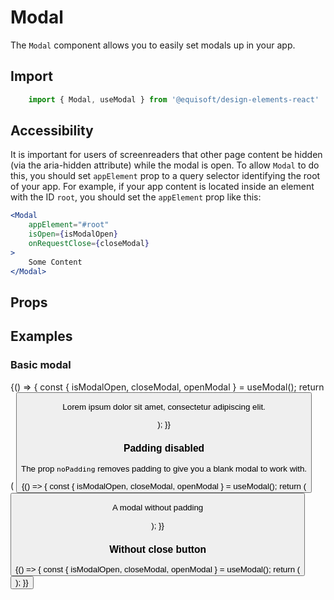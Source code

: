 
<Meta title="Modal / Modal" component={Modal} />

# Modal

The `Modal` component allows you to easily set modals up in your app.

## Import

```js
    import { Modal, useModal } from '@equisoft/design-elements-react'
```

## Accessibility

It is important for users of screenreaders that other page content be hidden (via the aria-hidden attribute) while the modal is open. To allow `Modal` to do this, you should set `appElement` prop to a query selector identifying the root of your app. For example, if your app content is located inside an element with the ID `root`, you should set the `appElement` prop like this:

```jsx
<Modal
    appElement="#root"
    isOpen={isModalOpen}
    onRequestClose={closeModal}
>
    Some Content
</Modal>
```

## Props

<Props of={Modal} />

## Examples

### Basic modal

<Preview>
  <Story name="Normal">
        {() => {
            const { isModalOpen, closeModal, openModal } = useModal();
            return (
                <Fragment>
                    <Button label="Open Modal" buttonType="primary" onClick={openModal}/>
                    <Modal
                        appElement="#root"
                        ariaDescribedby="story-description"
                        isOpen={isModalOpen}
                        onRequestClose={closeModal}
                    >
                        <p id="story-description">Lorem ipsum dolor sit amet, consectetur adipiscing elit.</p>
                    </Modal>
                </Fragment>
            );
        }}
  </Story>
</Preview>

### Padding disabled

The prop `noPadding` removes padding to give you a blank modal to work with.

<Preview>
  <Story name="Padding disabled">
        {() => {
            const { isModalOpen, closeModal, openModal } = useModal();
            return (
                <Fragment>
                    <Button label="Open Modal" buttonType="primary" onClick={openModal}/>
                    <Modal
                        appElement="#root"
                        noPadding
                        ariaDescribedby="story-description"
                        isOpen={isModalOpen}
                        onRequestClose={closeModal}
                    >
                        <p id="story-description">A modal without padding</p>
                    </Modal>
                </Fragment>
            );
        }}
  </Story>
</Preview>

### Without close button

<Preview>
  <Story name="Without close button">
        {() => {
            const { isModalOpen, closeModal, openModal } = useModal();
            return (
                <Fragment>
                    <Button label="Open Modal" buttonType="primary" onClick={openModal}/>
                    <Modal
                        appElement="#root"
                        hasCloseButton={false}
                        isOpen={isModalOpen}
                        onRequestClose={closeModal}
                    />
                </Fragment>
            );
        }}
  </Story>
</Preview>
